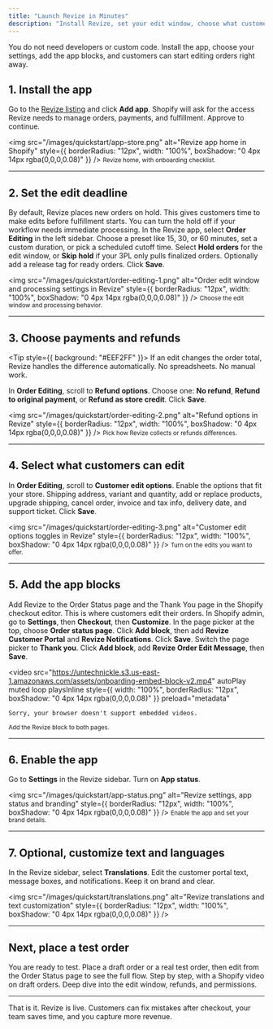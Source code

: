 ```yaml
---
title: "Launch Revize in Minutes"
description: "Install Revize, set your edit window, choose what customers can change, add the app blocks, and go live with Shopify order editing in minutes."
---
```


<Note>
  You do not need developers or custom code. Install the app, choose your settings, add the app blocks, and customers can start editing orders right away.
</Note>

## 1. Install the app

<Steps>
  <Step title="Open the Shopify App Store">
    Go to the <a href="https://apps.shopify.com/revize" target="_blank">Revize listing</a> and click <strong>Add app</strong>.
  </Step>
  <Step title="Approve permissions">
    Shopify will ask for the access Revize needs to manage orders, payments, and fulfillment. Approve to continue.
  </Step>
</Steps>


  <img
    src="/images/quickstart/app-store.png"
    alt="Revize app home in Shopify"
    style={{ borderRadius: "12px", width: "100%", boxShadow: "0 4px 14px rgba(0,0,0,0.08)" }}
  />
  <small>Revize home, with onboarding checklist.</small>


---

## 2. Set the edit deadline

<Note>
  By default, Revize places new orders on hold. This gives customers time to make edits before fulfillment starts. You can turn the hold off if your workflow needs immediate processing.
</Note>

<Steps>
  <Step title="Open Order Editing">
    In the Revize app, select <strong>Order Editing</strong> in the left sidebar.
  </Step>
  <Step title="Pick a duration or a scheduled cutoff">
    Choose a preset like 15, 30, or 60 minutes, set a custom duration, or pick a scheduled cutoff time.
  </Step>
  <Step title="Choose processing">
    Select <strong>Hold orders</strong> for the edit window, or <strong>Skip hold</strong> if your 3PL only pulls finalized orders. Optionally add a release tag for ready orders.
  </Step>
  <Step title="Save">
    Click <strong>Save</strong>.
  </Step>
</Steps>


  <img
    src="/images/quickstart/order-editing-1.png"
    alt="Order edit window and processing settings in Revize"
    style={{ borderRadius: "12px", width: "100%", boxShadow: "0 4px 14px rgba(0,0,0,0.08)" }}
  />
  <small>Choose the edit window and processing behavior.</small>


---

## 3. Choose payments and refunds

<Tip style={{ background: "#EEF2FF" }}>
  If an edit changes the order total, Revize handles the difference automatically. No spreadsheets. No manual work.
</Tip>

<Steps>
  <Step title="Open Payments and refunds">
    In <strong>Order Editing</strong>, scroll to <strong>Refund options</strong>.
  </Step>
  <Step title="Pick how differences are handled">
    Choose one: <strong>No refund</strong>, <strong>Refund to original payment</strong>, or <strong>Refund as store credit</strong>.
  </Step>
  <Step title="Save">
    Click <strong>Save</strong>.
  </Step>
</Steps>


  <img
    src="/images/quickstart/order-editing-2.png"
    alt="Refund options in Revize"
    style={{ borderRadius: "12px", width: "100%", boxShadow: "0 4px 14px rgba(0,0,0,0.08)" }}
  />
  <small>Pick how Revize collects or refunds differences.</small>


---

## 4. Select what customers can edit

<Steps>
  <Step title="Open Customer edit options">
    In <strong>Order Editing</strong>, scroll to <strong>Customer edit options</strong>.
  </Step>
  <Step title="Toggle the edits you allow">
    Enable the options that fit your store. Shipping address, variant and quantity, add or replace products, upgrade shipping, cancel order, invoice and tax info, delivery date, and support ticket.
  </Step>
  <Step title="Save">
    Click <strong>Save</strong>.
  </Step>
</Steps>


  <img
    src="/images/quickstart/order-editing-3.png"
    alt="Customer edit options toggles in Revize"
    style={{ borderRadius: "12px", width: "100%", boxShadow: "0 4px 14px rgba(0,0,0,0.08)" }}
  />
  <small>Turn on the edits you want to offer.</small>


---

## 5. Add the app blocks

<Note>
  Add Revize to the Order Status page and the Thank You page in the Shopify checkout editor. This is where customers edit their orders.
</Note>

<Steps>
  <Step title="Open the checkout editor">
    In Shopify admin, go to <strong>Settings</strong>, then <strong>Checkout</strong>, then <strong>Customize</strong>.
  </Step>
  <Step title="Add blocks to the Order Status page">
    In the page picker at the top, choose <strong>Order status page</strong>. Click <strong>Add block</strong>, then add <strong>Revize Customer Portal</strong> and <strong>Revize Notifications</strong>. Click <strong>Save</strong>.
  </Step>
  <Step title="Add the Thank You page message">
    Switch the page picker to <strong>Thank you</strong>. Click <strong>Add block</strong>, add <strong>Revize Order Edit Message</strong>, then <strong>Save</strong>.
  </Step>
</Steps>



  <video
    src="https://untechnickle.s3.us-east-1.amazonaws.com/assets/onboarding-embed-block-v2.mp4"
    autoPlay
    muted
    loop
    playsInline
    style={{ width: "100%", borderRadius: "12px", boxShadow: "0 4px 14px rgba(0,0,0,0.08)" }}
    preload="metadata"
  >
    Sorry, your browser doesn't support embedded videos.
  </video>
  <small>Add the Revize block to both pages.</small>


---

## 6. Enable the app

<Steps>
  <Step title="Enable Revize">
    Go to <strong>Settings</strong> in the Revize sidebar. Turn on <strong>App status</strong>.
  </Step>
</Steps>

  <img
    src="/images/quickstart/app-status.png"
    alt="Revize settings, app status and branding"
    style={{ borderRadius: "12px", width: "100%", boxShadow: "0 4px 14px rgba(0,0,0,0.08)" }}
  />
  <small>Enable the app and set your brand details.</small>

---

## 7. Optional, customize text and languages

<Steps>
  <Step title="Open Translations">
    In the Revize sidebar, select <strong>Translations</strong>.
  </Step>
  <Step title="Update copy">
    Edit the customer portal text, message boxes, and notifications. Keep it on brand and clear.
  </Step>
</Steps>

  <img
    src="/images/quickstart/translations.png"
    alt="Revize translations and text customization"
    style={{ borderRadius: "12px", width: "100%", boxShadow: "0 4px 14px rgba(0,0,0,0.08)" }}
  />

---

## Next, place a test order

<Note>
  You are ready to test. Place a draft order or a real test order, then edit from the Order Status page to see the full flow.
</Note>

<CardGroup cols={2}>
  <Card title="Create a test order" icon="flask" href="/how-to-test-revize">
    Step by step, with a Shopify video on draft orders.
  </Card>
  <Card title="Core Setup" icon="gear" href="/setup/edit-window">
    Deep dive into the edit window, refunds, and permissions.
  </Card>
</CardGroup>

---

<Note>
  That is it. Revize is live. Customers can fix mistakes after checkout, your team saves time, and you capture more revenue.
</Note>
